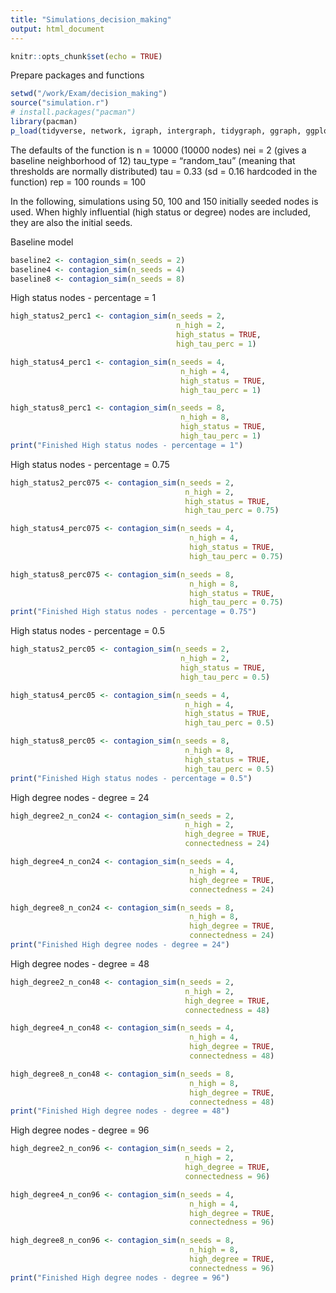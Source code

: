 ```yaml
---
title: "Simulations_decision_making"
output: html_document
---
```


```r
knitr::opts_chunk$set(echo = TRUE)
```

Prepare packages and functions
```r
setwd("/work/Exam/decision_making")
source("simulation.r")
# install.packages("pacman")
library(pacman)
p_load(tidyverse, network, igraph, intergraph, tidygraph, ggraph, ggplot2, ggthemes)
```

The defaults of the function is 
n = 10000 (10000 nodes)
nei = 2 (gives a baseline neighborhood of 12)
tau_type = "random_tau" (meaning that thresholds are normally distributed)
tau = 0.33 (sd = 0.16 hardcoded in the function)
rep = 100
rounds = 100

In the following, simulations using 50, 100 and 150 initially seeded nodes is used. 
When highly influential (high status or degree) nodes are included, they are also the initial seeds. 

Baseline model
```r
baseline2 <- contagion_sim(n_seeds = 2)
baseline4 <- contagion_sim(n_seeds = 4)
baseline8 <- contagion_sim(n_seeds = 8)
```

High status nodes - percentage = 1
```r
high_status2_perc1 <- contagion_sim(n_seeds = 2,
                                     n_high = 2,
                                     high_status = TRUE,
                                     high_tau_perc = 1)

high_status4_perc1 <- contagion_sim(n_seeds = 4,
                                      n_high = 4,
                                      high_status = TRUE,
                                      high_tau_perc = 1)

high_status8_perc1 <- contagion_sim(n_seeds = 8,
                                      n_high = 8,
                                      high_status = TRUE,
                                      high_tau_perc = 1)
print("Finished High status nodes - percentage = 1")
```

High status nodes - percentage = 0.75
```r
high_status2_perc075 <- contagion_sim(n_seeds = 2,
                                       n_high = 2,
                                       high_status = TRUE,
                                       high_tau_perc = 0.75)

high_status4_perc075 <- contagion_sim(n_seeds = 4,
                                        n_high = 4,
                                        high_status = TRUE,
                                        high_tau_perc = 0.75)

high_status8_perc075 <- contagion_sim(n_seeds = 8,
                                        n_high = 8,
                                        high_status = TRUE,
                                        high_tau_perc = 0.75)
print("Finished High status nodes - percentage = 0.75")
```

High status nodes - percentage = 0.5
```r
high_status2_perc05 <- contagion_sim(n_seeds = 2,
                                      n_high = 2,
                                      high_status = TRUE,
                                      high_tau_perc = 0.5)

high_status4_perc05 <- contagion_sim(n_seeds = 4,
                                       n_high = 4,
                                       high_status = TRUE,
                                       high_tau_perc = 0.5)

high_status8_perc05 <- contagion_sim(n_seeds = 8,
                                       n_high = 8,
                                       high_status = TRUE,
                                       high_tau_perc = 0.5)
print("Finished High status nodes - percentage = 0.5")
```

High degree nodes - degree = 24
```r
high_degree2_n_con24 <- contagion_sim(n_seeds = 2,
                                       n_high = 2,
                                       high_degree = TRUE,
                                       connectedness = 24)

high_degree4_n_con24 <- contagion_sim(n_seeds = 4,
                                        n_high = 4,
                                        high_degree = TRUE,
                                        connectedness = 24)

high_degree8_n_con24 <- contagion_sim(n_seeds = 8,
                                        n_high = 8,
                                        high_degree = TRUE,
                                        connectedness = 24)
print("Finished High degree nodes - degree = 24")
```

High degree nodes - degree = 48
```r
high_degree2_n_con48 <- contagion_sim(n_seeds = 2,
                                       n_high = 2,
                                       high_degree = TRUE,
                                       connectedness = 48)

high_degree4_n_con48 <- contagion_sim(n_seeds = 4,
                                        n_high = 4,
                                        high_degree = TRUE,
                                        connectedness = 48)

high_degree8_n_con48 <- contagion_sim(n_seeds = 8,
                                        n_high = 8,
                                        high_degree = TRUE,
                                        connectedness = 48)
print("Finished High degree nodes - degree = 48")
```

High degree nodes - degree = 96
```r
high_degree2_n_con96 <- contagion_sim(n_seeds = 2,
                                       n_high = 2,
                                       high_degree = TRUE,
                                       connectedness = 96)

high_degree4_n_con96 <- contagion_sim(n_seeds = 4,
                                        n_high = 4,
                                        high_degree = TRUE,
                                        connectedness = 96)

high_degree8_n_con96 <- contagion_sim(n_seeds = 8,
                                        n_high = 8,
                                        high_degree = TRUE,
                                        connectedness = 96)
print("Finished High degree nodes - degree = 96")
```

